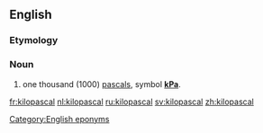 {{also|kilo-pascal}}
==English==

===Etymology===
{{prefix|en|kilo|pascal}}

===Noun===
{{en-noun}}

# one thousand (1000) [[pascal]]s, symbol '''[[kPa]]'''.

[[Category:English eponyms]]
[[fr:kilopascal]]
[[nl:kilopascal]]
[[ru:kilopascal]]
[[sv:kilopascal]]
[[zh:kilopascal]]